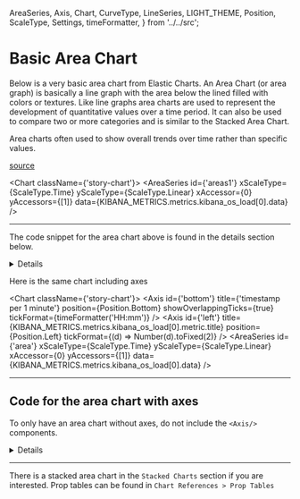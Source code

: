   AreaSeries,
  Axis,
  Chart,
  CurveType,
  LineSeries,
  LIGHT_THEME,
  Position,
  ScaleType,
  Settings,
  timeFormatter,
} from '../../src';

<Meta title="Types of charts/Area Charts/Basic and with axes" />

# Basic Area Chart
Below is a very basic area chart from Elastic Charts. An Area Chart (or area graph) is basically a line graph with the area below the lined filled with colors or textures.
Like line graphs area charts are used to represent the development of quantitative values over a time period. It can also be used to compare two or more categories and is similar to the Stacked Area Chart.

Area charts often used to show overall trends over time rather than specific values.

[source](https://datavizproject.com/data-type/area-chart/)

<Chart className={'story-chart'}>
  <AreaSeries
    id={'areas1'}
    xScaleType={ScaleType.Time}
    yScaleType={ScaleType.Linear}
    xAccessor={0}
    yAccessors={[1]}
    data={KIBANA_METRICS.metrics.kibana_os_load[0].data}
  />
</Chart>

***

The code snippet for the area chart above is found in the details section below.

<details>

```js
<Chart className={'story-chart'}>
  <AreaSeries
    id={'areas1'}
    xScaleType={ScaleType.Time}
    yScaleType={ScaleType.Linear}
    xAccessor={0}
    yAccessors={[1]}
    data={KIBANA_METRICS.metrics.kibana_os_load[0].data}
  />
</Chart>
```
</details>

Here is the same chart including axes

<Chart className={'story-chart'}>
  <Axis
    id={'bottom'}
    title={'timestamp per 1 minute'}
    position={Position.Bottom}
    showOverlappingTicks={true}
    tickFormat={timeFormatter('HH:mm')}
  />
  <Axis
    id={'left'}
    title={KIBANA_METRICS.metrics.kibana_os_load[0].metric.title}
    position={Position.Left}
    tickFormat={(d) => Number(d).toFixed(2)}
  />
  <AreaSeries
  id={'area'}
  xScaleType={ScaleType.Time}
  yScaleType={ScaleType.Linear}
  xAccessor={0}
  yAccessors={[1]}
  data={KIBANA_METRICS.metrics.kibana_os_load[0].data}
  />
</Chart>


***


## Code for the area chart with axes

To only have an area chart without axes, do not include the `<Axis/>` components.

<details>

```js
<Chart className={'story-chart'}>
  <Axis
    id={'bottom'}
    title={'timestamp per 1 minute'}
    position={Position.Bottom}
    showOverlappingTicks={true}
    tickFormat={timeFormatter('HH:mm')}
  />
  <Axis
    id={'left'}
    title={KIBANA_METRICS.metrics.kibana_os_load[0].metric.title}
    position={Position.Left}
    tickFormat={(d) => Number(d).toFixed(2)}
  />
  <AreaSeries
    id={'area'}
    xScaleType={ScaleType.Time}
    yScaleType={ScaleType.Linear}
    xAccessor={0}
    yAccessors={[1]}
    data={KIBANA_METRICS.metrics.kibana_os_load[0].data}
  />
</Chart>
```
</details>

***
There is a stacked area chart in the `Stacked Charts` section if you are interested.
Prop tables can be found in `Chart References > Prop Tables`
